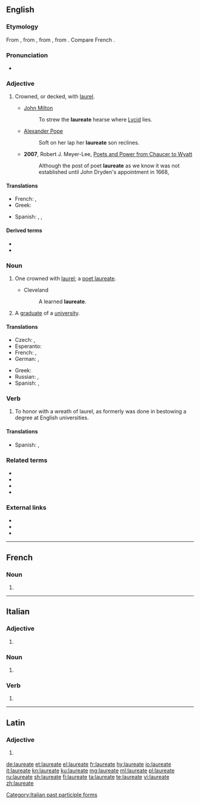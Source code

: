 {{also|lauréate}}
==English==
{{wikipedia}}
{{Webster 1913}}

===Etymology===
From {{etyl|la|en}} {{m|la|laureatus}}, from {{m|la|laurea||laurel tree}}, from {{m|la|laureus||of laurel}}, from {{m|la|laurus||laurel}}. Compare French {{m|fr|lauréat}}.

===Pronunciation===
* {{a|UK}} {{IPA|/ˈlɒ.ɹiː.ət/|/ˈlɔː(ɹ).iː.ət/|lang=en}}

===Adjective===
{{en-adj|-}}

# {{lb|en|sometimes|_|postpositive}} Crowned, or decked, with [[laurel]].
#* [[w:John Milton|John Milton]]
#*: To strew the '''laureate''' hearse where [[Lycid]] lies.
#* [[w:Alexander Pope|Alexander Pope]]
#*: Soft on her lap her '''laureate''' son reclines.
#* '''2007''', Robert J. Meyer-Lee, [https://books.google.com/books?id=xUP6iNUNMG4C&pg=PA15&dq=%22poet+laureate%22&hl=en&sa=X&ved=0ahUKEwin6uiU_LrMAhUO0WMKHeJABTE4tAEQ6AEIUTAJ#v=onepage&q=%22poet%20laureate%22&f=false Poets and Power from Chaucer to Wyatt]
#*: Although the post of poet '''laureate''' as we know it was not established until John Dryden's appointment in 1668,

====Translations====
{{trans-top|one crowned with laurel}}
* French: {{t+|fr|lauréat|m}}, {{t+|fr|lauréate|f}}
* Greek: {{t+|el|δαφνοστεφής|m|f|sc=Grek}}
{{trans-mid}}
* Spanish: {{t+|es|laureado}}, {{t+|es|galardonado}}, {{t+|es|ganador|m}}
{{trans-bottom}}

====Derived terms====
* {{l|en|poet laureate}}
* {{l|en|Nobel laureate}}

===Noun===
{{en-noun}}

# {{lb|en|dated}} One crowned with [[laurel]]; a [[poet laureate]].
#* Cleveland
#*: A learned '''laureate'''.
# A [[graduate]] of a [[university]].

====Translations====
{{trans-top|one crowned with laurel}}
* Czech: {{t|cs|nositel|m}}, {{t+|cs|laureát|m}}
* Esperanto: {{t|eo|laŭreato}}
* French: {{t+|fr|lauréat|m}}, {{t+|fr|lauréate|f}}
* German: {{t+|de|Laureat|m}}, {{t|de|Laureatin|f}}
{{trans-mid}}
* Greek: {{t+|el|δαφνοστεφής|m|f|sc=Grek}}
* Russian: {{t+|ru|лауреа́т|m}}, {{t+|ru|лауреа́тка|f}}
* Spanish: {{t+|es|laureado}}, {{t+|es|galardonado}}
{{trans-bottom}}

===Verb===
{{en-verb|laureat}}

# {{lb|en|intransitive}} To honor with a wreath of laurel, as formerly was done in bestowing a degree at English universities.

====Translations====
{{trans-top|one crowned with laurel}}
* Spanish: {{t+|es|laurear}}, {{t+|es|galardonar}}
{{trans-mid}}
{{trans-bottom}}

===Related terms===
* {{l|en|lauraceous}}
* {{l|en|laurel}}
* {{l|en|laurestine}}
* {{l|en|lauriferous}}

===External links===
* {{R:Webster 1913}}
* {{R:Century 1911}}
* {{R:OneLook}}

----

==French==

===Noun===
{{fr-noun|mf}}

# {{alternative form of|lauréat|lang=fr}}

----

==Italian==

===Adjective===
{{head|it|adjective form}}

# {{feminine plural of|laureato|lang=it}}

===Noun===
{{head|it|noun plural form|g=f}}

# {{plural of|laureata|lang=it}}

===Verb===
{{head|it|verb}}

# {{feminine plural of|laureato|lang=it}}

[[Category:Italian past participle forms]]

----

==Latin==

===Adjective===
{{la-adj-form|laureāte}}

# {{inflection of|laureātus||voc|m|s|lang=la}}

[[de:laureate]]
[[et:laureate]]
[[el:laureate]]
[[fr:laureate]]
[[hy:laureate]]
[[io:laureate]]
[[it:laureate]]
[[kn:laureate]]
[[ku:laureate]]
[[mg:laureate]]
[[ml:laureate]]
[[pl:laureate]]
[[ru:laureate]]
[[sh:laureate]]
[[fi:laureate]]
[[ta:laureate]]
[[te:laureate]]
[[vi:laureate]]
[[zh:laureate]]